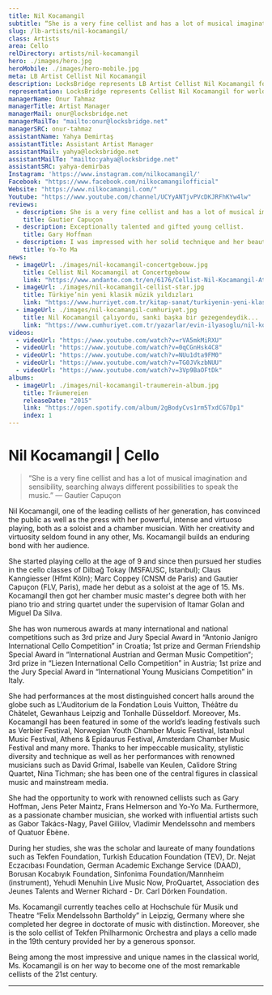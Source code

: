```yaml
---
title: Nil Kocamangil
subtitle: “She is a very fine cellist and has a lot of musical imagination and sensibility, searching always different possibilities to speak the music.” —Gautier Capuçon
slug: /lb-artists/nil-kocamangil/
class: Artists
area: Cello
relDirectory: artists/nil-kocamangil
hero: ./images/hero.jpg
heroMobile: ./images/hero-mobile.jpg
meta: LB Artist Cellist Nil Kocamangil
description: LocksBridge represents LB Artist Cellist Nil Kocamangil for worldwide general management.
representation: LocksBridge represents Cellist Nil Kocamangil for worldwide general management.
managerName: Onur Tahmaz
managerTitle: Artist Manager
managerMail: onur@locksbridge.net
managerMailTo: "mailto:onur@locksbridge.net"
managerSRC: onur-tahmaz
assistantName: Yahya Demirtaş
assistantTitle: Assistant Artist Manager
assistantMail: yahya@locksbridge.net
assistantMailTo: "mailto:yahya@locksbridge.net"
assistantSRC: yahya-demirbas
Instagram: 'https://www.instagram.com/nilkocamangil/'
Facebook: "https://www.facebook.com/nilkocamangilofficial"
Website: "https://www.nilkocamangil.com/"
Youtube: "https://www.youtube.com/channel/UCYyANTjvPVcDKJRFhKYw4lw"
reviews:
  - description: She is a very fine cellist and has a lot of musical imagination and sensibility, searching always different possibilities to speak the music.
    title: Gautier Capuçon
  - description: Exceptionally talented and gifted young cellist.
    title: Gary Hoffman
  - description: I was impressed with her solid technique and her beautiful sound.
    title: Yo-Yo Ma
news:
  - imageUrl: ./images/nil-kocamangil-concertgebouw.jpg
    title: Cellist Nil Kocamangil at Concertgebouw
    link: "https://www.andante.com.tr/en/6176/Cellist-Nil-Kocamangil-At-Concertgebouw"
  - imageUrl: ./images/nil-kocamangil-cellist-star.jpg
    title: Türkiye’nin yeni klasik müzik yıldızları
    link: "https://www.hurriyet.com.tr/kitap-sanat/turkiyenin-yeni-klasik-muzik-yildizlari-40750213"
  - imageUrl: ./images/nil-kocamangil-cumhuriyet.jpg
    title: Nil Kocamangil çalıyordu, sanki başka bir gezegendeydik...
    link: "https://www.cumhuriyet.com.tr/yazarlar/evin-ilyasoglu/nil-kocamangil-caliyordu-sanki-baska-bir-gezegendeydik-809195"
videos:
  - videoUrl: "https://www.youtube.com/watch?v=rVA5mkMiRXU"
  - videoUrl: "https://www.youtube.com/watch?v=0qCGnHsk4C8"
  - videoUrl: "https://www.youtube.com/watch?v=NUu1dta9FM0"
  - videoUrl: "https://www.youtube.com/watch?v=TG0JVkzbNUU"
  - videoUrl: "https://www.youtube.com/watch?v=3Vp9BaOFtDk"
albums:
  - imageUrl: ./images/nil-kocamangil-traumerein-album.jpg
    title: Träumereien
    releaseDate: "2015"
    link: "https://open.spotify.com/album/2gBodyCvs1rm5TxdCG7Dp1"
    index: 1
---
```

# Nil Kocamangil | Cello

>“She is a very fine cellist and has a lot of musical imagination and sensibility, searching always different possibilities to speak the music.” — Gautier Capuçon

Nil Kocamangil, one of the leading cellists of her generation, has convinced the public as well as the press with her powerful, intense and virtuoso playing, both as a soloist and a chamber musician. With her creativity and virtuosity seldom found in any other, Ms. Kocamangil builds an enduring bond with her audience.

She started playing cello at the age of 9 and since then pursued her studies in the cello classes of Dilbağ Tokay (MSFAUSC, Istanbul); Claus Kanngiesser (Hfmt Köln); Marc Coppey (CNSM de Paris) and Gautier Capuçon (FLV, Paris), made her debut as a soloist at the age of 15. Ms. Kocamangil then got her chamber music master's degree both with her piano trio and string quartet under the supervision of Itamar Golan and Miguel Da Silva.

She has won numerous awards at many international and national competitions such as 3rd prize and Jury Special Award in “Antonio Janigro International Cello Competition” in Croatia; 1st prize and German Friendship Special Award in “International Austrian and German Music Competition“; 3rd prize in “Liezen International Cello Competition” in Austria; 1st prize and the Jury Special Award in “International Young Musicians Competition” in Italy.

She had performances at the most distinguished concert halls around the globe such as L'Auditorium de la Fondation Louis Vuitton, Théâtre du Châtelet, Gewanhaus Leipzig and Tonhalle Düsseldorf. Moreover, Ms. Kocamangil has been featured in some of the world’s leading festivals such as Verbier Festival, Norwegian Youth Chamber Music Festival, Istanbul Music Festival, Athens & Epidaurus Festival, Amsterdam Chamber Music Festival and many more. Thanks to her impeccable musicality, stylistic diversity and technique as well as her performances with renowned musicians such as David Grimal, Isabelle van Keulen, Calidore String Quartet, Nina Tichman; she has been one of the central figures in classical music and mainstream media.

She had the opportunity to work with renowned cellists such as Gary Hoffman, Jens Peter Maintz, Frans Helmerson and Yo-Yo Ma. Furthermore, as a passionate chamber musician, she worked with influential artists such as Gabor Takács-Nagy, Pavel Gililov, Vladimir Mendelssohn and members of Quatuor Ébène.

During her studies, she was the scholar and laureate of many foundations such as Tekfen Foundation, Turkish Education Foundation (TEV), Dr. Nejat Eczacıbası Foundation, German Academic Exchange Service (DAAD), Borusan Kocabıyık Foundation, Sinfonima Foundation/Mannheim (instrument), Yehudi Menuhin Live Music Now, ProQuartet, Association des Jeunes Talents and Werner Richard - Dr. Carl Dörken Foundation.

Ms. Kocamangil currently teaches cello at Hochschule für Musik und Theatre “Felix Mendelssohn Bartholdy” in Leipzig, Germany where she completed her degree in doctorate of music with distinction. Moreover, she is the solo cellist of Tekfen Philharmonic Orchestra and plays a cello made in the 19th century provided her by a generous sponsor.

Being among the most impressive and unique names in the classical world, Ms. Kocamangil is on her way to become one of the most remarkable cellists of the 21st century.

- - -
